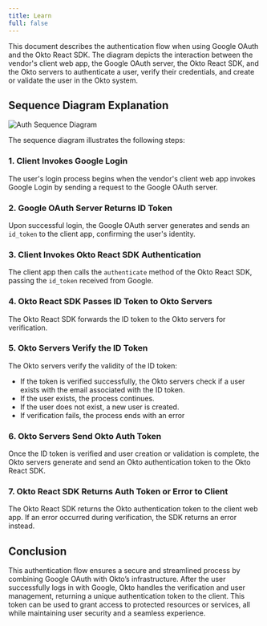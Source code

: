 ```yaml
---
title: Learn 
full: false
---
```


This document describes the authentication flow when using Google OAuth and the Okto React SDK. The diagram depicts the interaction between the vendor's client web app, the Google OAuth server, the Okto React SDK, and the Okto servers to authenticate a user, verify their credentials, and create or validate the user in the Okto system.

## Sequence Diagram Explanation

<img src="/images/auth-sequence-diagram.png" alt="Auth Sequence Diagram"/>

The sequence diagram illustrates the following steps:

### 1. Client Invokes Google Login
The user's login process begins when the vendor's client web app invokes Google Login by sending a request to the Google OAuth server.
### 2. Google OAuth Server Returns ID Token
Upon successful login, the Google OAuth server generates and sends an `id_token` to the client app, confirming the user's identity.
### 3. Client Invokes Okto React SDK Authentication
The client app then calls the `authenticate` method of the Okto React SDK, passing the `id_token` received from Google.
### 4. Okto React SDK Passes ID Token to Okto Servers
The Okto React SDK forwards the ID token to the Okto servers for verification.
### 5. Okto Servers Verify the ID Token
The Okto servers verify the validity of the ID token:
- If the token is verified successfully, the Okto servers check if a user exists with the email associated with the ID token.
- If the user exists, the process continues.
- If the user does not exist, a new user is created.
- If verification fails, the process ends with an error
### 6. Okto Servers Send Okto Auth Token
Once the ID token is verified and user creation or validation is complete, the Okto servers generate and send an Okto authentication token to the Okto React SDK.
### 7. Okto React SDK Returns Auth Token or Error to Client
The Okto React SDK returns the Okto authentication token to the client web app. If an error occurred during verification, the SDK returns an error instead.

## Conclusion
This authentication flow ensures a secure and streamlined process by combining Google OAuth with Okto’s infrastructure. After the user successfully logs in with Google, Okto handles the verification and user management, returning a unique authentication token to the client. This token can be used to grant access to protected resources or services, all while maintaining user security and a seamless experience.